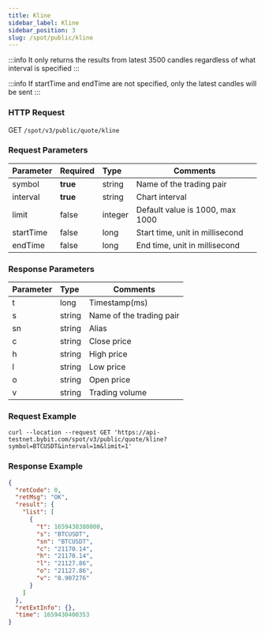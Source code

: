 ```yaml
---
title: Kline
sidebar_label: Kline
sidebar_position: 3
slug: /spot/public/kline
---
```


:::info
It only returns the results from latest 3500 candles regardless of what interval is specified
:::

:::info
If startTime and endTime are not specified, only the latest candles will be sent
:::

### HTTP Request
GET <code>/spot/v3/public/quote/kline</code>

### Request Parameters
| Parameter | Required | Type | Comments|
|:----- |:-------|:-----|------ |
| symbol | **true** |string | Name of the trading pair|
| interval | **true** | string | Chart interval|
| limit | false | integer | Default value is 1000, max 1000 |
| startTime | false | long | Start time, unit in millisecond |
| endTime | false | long | End time, unit in millisecond |

### Response Parameters
| Parameter | Type | Comments|
|:----- |:-----|----- |
|t| long | Timestamp(ms) |
|s| string | Name of the trading pair|
|sn| string | Alias|
|c| string | Close price|
|h| string | High price|
|l| string | Low price|
|o| string | Open price|
|v| string | Trading volume|

### Request Example

```http
curl --location --request GET 'https://api-testnet.bybit.com/spot/v3/public/quote/kline?symbol=BTCUSDT&interval=1m&limit=1'
```

### Response Example

```json
{
  "retCode": 0,
  "retMsg": "OK",
  "result": {
    "list": [
      {
        "t": 1659430380000,
        "s": "BTCUSDT",
        "sn": "BTCUSDT",
        "c": "21170.14",
        "h": "21170.14",
        "l": "21127.86",
        "o": "21127.86",
        "v": "0.907276"
      }
    ]
  },
  "retExtInfo": {},
  "time": 1659430400353
}
```
